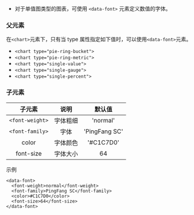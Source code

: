 * 对于单值图类型的图表，可使用 `<data-font>` 元素定义数值的字体。

### 父元素

在`<chart>`元素下，只有当 type 属性指定如下值时，可以使用`<data-font>`元素。

* `<chart type="pie-ring-bucket">`
*	`<chart type="pie-ring-metric">`
* `<chart type="single-value">`
* `<chart type="single-gauge">`
*	`<chart type="single-percent">`

### 子元素

|子元素|说明|默认值|
|:--:|:--:|:--:|
|`<font-weight>`|字体粗细|'normal'|
|`<font-family>`|字体|'PingFang SC'|
|color|字体颜色|'#C1C7D0'|
|font-size|字体大小|64|

示例

```
<data-font>
  <font-weight>normal</font-weight>
  <font-family>PingFang SC</font-family>
  <color>#C1C7D0</color>
  <font-size>64</font-size>
</data-font>
```